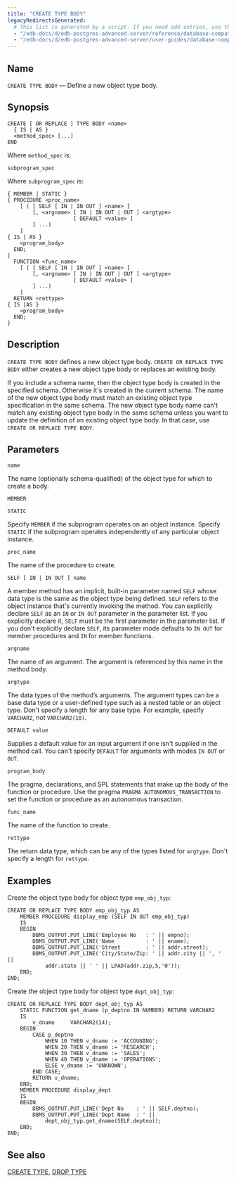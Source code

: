 ```yaml
---
title: "CREATE TYPE BODY"
legacyRedirectsGenerated:
  # This list is generated by a script. If you need add entries, use the `legacyRedirects` key.
  - "/edb-docs/d/edb-postgres-advanced-server/reference/database-compatibility-for-oracle-developers-reference-guide/9.6/Database_Compatibility_for_Oracle_Developers_Reference_Guide.1.054.html"
  - "/edb-docs/d/edb-postgres-advanced-server/user-guides/database-compatibility-for-oracle-developers-guide/9.5/Database_Compatibility_for_Oracle_Developers_Guide.1.082.html"
---
```


<div id="create_type_body" class="registered_link"></div>

## Name

`CREATE TYPE BODY` &mdash; Define a new object type body.

## Synopsis

```text
CREATE [ OR REPLACE ] TYPE BODY <name>
  { IS | AS }
  <method_spec> [...]
END
```

Where `method_spec` is:

```text
subprogram_spec
```

Where `subprogram_spec` is:

```text
{ MEMBER | STATIC }
{ PROCEDURE <proc_name>
    [ ( [ SELF [ IN | IN OUT ] <name> ]
        [, <argname> [ IN | IN OUT | OUT ] <argtype>
                     [ DEFAULT <value> ]
        ] ...)
    ]
{ IS | AS }
    <program_body>
  END;
|
  FUNCTION <func_name>
    [ ( [ SELF [ IN | IN OUT ] <name> ]
        [, <argname> [ IN | IN OUT | OUT ] <argtype>
                     [ DEFAULT <value> ]
        ] ...)
    ]
  RETURN <rettype>
{ IS |AS }
    <program_body>
  END;
}
```

## Description

`CREATE TYPE BODY` defines a new object type body. `CREATE OR REPLACE TYPE BODY` either creates a new object type body or replaces an existing body.

If you include a schema name, then the object type body is created in the specified schema. Otherwise it's created in the current schema. The name of the new object type body must match an existing object type specification in the same schema. The new object type body name can't match any existing object type body in the same schema unless you want to update the definition of an existing object type body. In that case, use `CREATE OR REPLACE TYPE BODY`.

## Parameters

`name`

 The name (optionally schema-qualified) of the object type for which to create a body.

`MEMBER`

`STATIC`

 Specify `MEMBER` if the subprogram operates on an object instance. Specify `STATIC` if the subprogram operates independently of any particular object instance.

`proc_name`

 The name of the procedure to create.

`SELF [ IN | IN OUT ] name`

 A member method has an implicit, built-in parameter named `SELF` whose data type is the same as the object type being defined. `SELF` refers to the object instance that's currently invoking the method. You can explicitly declare `SELF` as an `IN` or `IN OUT` parameter in the parameter list. If you explicitly declare it, `SELF` must be the first parameter in the parameter list. If you don't explicitly declare `SELF`, its parameter mode defaults to `IN OUT` for member procedures and `IN` for member functions.

`argname`

 The name of an argument. The argument is referenced by this name in the method body.

`argtype`

 The data types of the method’s arguments. The argument types can be a base data type or a user-defined type such as a nested table or an object type. Don't specify a length for any base type. For example, specify `VARCHAR2`, not `VARCHAR2(10)`.

`DEFAULT value`

 Supplies a default value for an input argument if one isn't supplied in the method call. You can't specify `DEFAULT` for arguments with modes `IN OUT` or `OUT`.

`program_body`

 The pragma, declarations, and SPL statements that make up the body of the function or procedure. Use the pragma `PRAGMA AUTONOMOUS_TRANSACTION` to set the function or procedure as an autonomous transaction.

`func_name`

 The name of the function to create.

`rettype`

 The return data type, which can be any of the types listed for `argtype`. Don't specify a length for `rettype`.

## Examples

Create the object type body for object type `emp_obj_typ`:

```text
CREATE OR REPLACE TYPE BODY emp_obj_typ AS
    MEMBER PROCEDURE display_emp (SELF IN OUT emp_obj_typ)
    IS
    BEGIN
        DBMS_OUTPUT.PUT_LINE('Employee No   : ' || empno);
        DBMS_OUTPUT.PUT_LINE('Name          : ' || ename);
        DBMS_OUTPUT.PUT_LINE('Street        : ' || addr.street);
        DBMS_OUTPUT.PUT_LINE('City/State/Zip: ' || addr.city || ', ' ||
            addr.state || ' ' || LPAD(addr.zip,5,'0'));
    END;
END;
```

Create the object type body for object type `dept_obj_typ`:

```text
CREATE OR REPLACE TYPE BODY dept_obj_typ AS
    STATIC FUNCTION get_dname (p_deptno IN NUMBER) RETURN VARCHAR2
    IS
        v_dname     VARCHAR2(14);
    BEGIN
        CASE p_deptno
            WHEN 10 THEN v_dname := 'ACCOUNING';
            WHEN 20 THEN v_dname := 'RESEARCH';
            WHEN 30 THEN v_dname := 'SALES';
            WHEN 40 THEN v_dname := 'OPERATIONS';
            ELSE v_dname := 'UNKNOWN';
        END CASE;
        RETURN v_dname;
    END;
    MEMBER PROCEDURE display_dept
    IS
    BEGIN
        DBMS_OUTPUT.PUT_LINE('Dept No    : ' || SELF.deptno);
        DBMS_OUTPUT.PUT_LINE('Dept Name  : ' ||
            dept_obj_typ.get_dname(SELF.deptno));
    END;
END;
```

## See also

[CREATE TYPE](39_create_type/#create_type), [DROP TYPE](60_drop_type/#drop_type)
